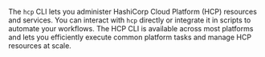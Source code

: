 The `hcp` CLI lets you administer HashiCorp Cloud Platform (HCP) resources and
services. You can interact with `hcp` directly or integrate it in scripts to
automate your workflows. The HCP CLI is available across most platforms and lets
you efficiently execute common platform tasks and manage HCP resources at scale.